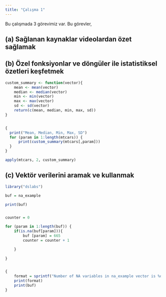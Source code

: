 ```yaml
---
title: "Çalışma 1"
---
```


Bu çalışmada 3 görevimiz var. Bu görevler,

## (a) Sağlanan kaynaklar videolardan özet sağlamak

## (b) Özel fonksiyonlar ve döngüler ile istatistiksel özetleri keşfetmek

```r
custom_summary <- function(vector){
    mean <- mean(vector)
    median <- median(vector)
    min <- min(vector)
    max <- max(vector)
    sd <- sd(vector)
    return(c(mean, median, min, max, sd))
}


{
  print("Mean, Median, Min, Max, SD")
  for (param in 1:length(mtcars)) {
      print(custom_summary(mtcars[,param]))
  }
}

apply(mtcars, 2, custom_summary)
```

## (c) Vektör verilerini aramak ve kullanmak

```r
library("dslabs")

buf = na_example

print(buf)


counter = 0

for (param in 1:length(buf)) {
	if(is.na(buf[param])){
		buf [param] = 665
		counter = counter + 1

	}
	
}


{
	format = sprintf("Number of NA variables in na_example vector is %d", counter)
	print(format)
	print(buf)
}

```
